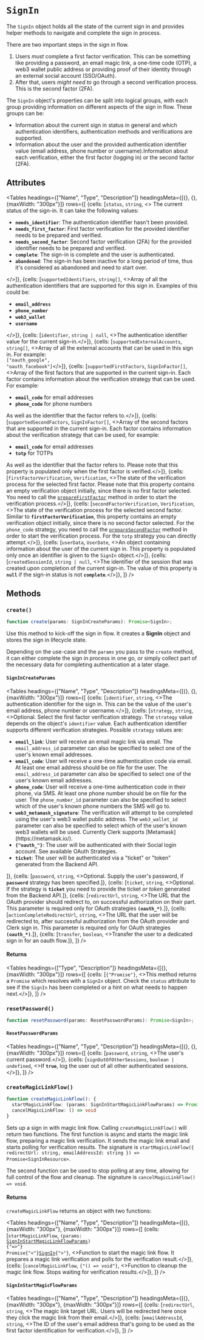 
# `SignIn`

The `SignIn` object holds all the state of the current sign in and provides helper methods to navigate and complete the sign in process.

There are two important steps in the sign in flow.

1. Users *must* complete a first factor verification. This can be something like providing a password, an email magic link, a one-time code (OTP), a web3 wallet public address or providing proof of their identity through an external social account (SSO/OAuth).
2. After that, users *might need to* go through a second verification process. This is the second factor (2FA).

The `SignIn` object's properties can be split into logical groups, with each group providing information on different aspects of the sign in flow. These groups can be:

- Information about the current sign in status in general and which authentication identifiers, authentication methods and verifications are supported.
- Information about the user and the provided authentication identifier value (email address, phone number or username).Information about each verification, either the first factor (logging in) or the second factor (2FA).

## Attributes

<Tables
  headings={["Name", "Type", "Description"]}
  headingsMeta={[{}, {}, {maxWidth: "300px"}]}
  rows={[
    {cells: [<code>status</code>, <code>string</code>, <>
    The current status of the sign-in. It can take the following values:
    <ul>
     <li><code><strong>needs_identifier</strong></code>: The authentication identifier hasn't been provided.</li>
     <li><code><strong>needs_first_factor</strong></code>: First factor verification for the provided identifier needs to be prepared and verified.</li>
     <li><code><strong>needs_second_factor</strong></code>: Second factor verification (2FA) for the provided identifier needs to be prepared and verified.</li>
     <li><code><strong>complete</strong></code>: The sign-in is complete and the user is authenticated.</li>
     <li><code><strong>abandoned</strong></code>: The sign-in has been inactive for a long period of time, thus it's considered as abandoned and need to start over.</li>
     </ul>
    </>]},
    {cells: [<code>supportedIdentifiers</code>, <code>string[]</code>, <>Array of all the authentication identifiers that are supported for this sign in. Examples of this could be:
    <ul>
    <li><code><strong>email_address</strong></code></li>
    <li><code><strong>phone_number</strong></code></li>
    <li><code><strong>web3_wallet</strong></code></li>
    <li><code><strong>username</strong></code></li>
    </ul>
    </>]},
    {cells: [<code>identifier</code>, <code>string | null</code>, <>The authentication identifier value for the current sign-in.</>]},
    {cells: [<code>supportedExternalAccounts</code>, <code>string[]</code>, <>Array of all the external accounts that can be used in this sign in. For example:<br/><code>["oauth_google", "oauth_facebook"]</code></>]},
    {cells: [<code>supportedFirstFactors</code>, <code>SignInFactor[]</code>, <>Array of the first factors that are supported in the current sign-in. Each factor contains information about the verification strategy that can be used. For example:
    <ul>
    <li><strong><code>email_code</code></strong> for email addresses</li>
    <li><strong><code>phone_code</code></strong> for phone numbers</li>
    </ul>
    As well as the identifier that the factor refers to.</>]},
    {cells: [<code>supportedSecondFactors</code>, <code>SignInFactor[]</code>, <>Array of the second factors that are supported in the current sign-in. Each factor contains information about the verification strategy that can be used, for example:
    <ul>
    <li><strong><code>email_code</code></strong> for email addresses</li>
    <li><strong><code>totp</code></strong> for TOTPs</li>
    </ul>
    As well as the identifier that the factor refers to. Please note that this property is populated only when the first factor is verified.</>]},
    {cells: [<code>firstFactorVerification</code>, <code>Verification</code>, <>The state of the verification process for the selected first factor. Please note that this property contains an empty verification object initially, since there is no first factor selected. You need to call the <a href="/reference-js/sign-in/first-factor#preparefirstfactor"><code>prepareFirstFactor</code></a> method in order to start the verification process.</>]},
    {cells: [<code>secondFactorVerification</code>, <code>Verification</code>, <>The state of the verification process for the selected second factor. Similar to <strong><code>firstFactorVerification</code></strong>, this property contains an empty verification object initially, since there is no second factor selected. For the <code>phone_code</code> strategy, you need to call the <a href="/reference-js/sign-in/second-factor#preparesecondfactor"><code>prepareSecondFactor</code></a> method in order to start the verification process. For the <code>totp</code> strategy you can directly attempt.</>]},
    {cells: [<code>userData</code>, <code>UserDate</code>, <>An object containing information about the user of the current sign in. This property is populated only once an identifier is given to the <code>SignIn</code> object.</>]},
    {cells: [<code>createdSessionId</code>, <code>string | null</code>, <>The identifier of the session that was created upon completion of the current sign-in. The value of this property is <strong><code>null</code></strong> if the sign-in status is not <strong><code>complete</code></strong>.</>]},
  ]}
/>

## Methods

### `create()`

```typescript
function create(params: SignInCreateParams): Promise<SignIn>;
```

Use this method to kick-off the sign in flow. It creates a **SignIn** object and stores the sign in lifecycle state.

Depending on the use-case and the `params` you pass to the `create` method, it can either complete the sign in process in one go, or simply collect part of the necessary data for completing authentication at a later stage.

#### `SignInCreateParams`



<Tables
  headings={["Name", "Type", "Description"]}
  headingsMeta={[{}, {}, {maxWidth: "300px"}]}
  rows={[
    {cells: [<code>identifier</code>, <code>string</code>, <>The authentication identifier for the sign in. This can be the value of the user's email address, phone number or username.</>]},
{cells: [<code>strategy</code>, <code>string</code>,<>Optional. Select the first factor verification strategy. The <code>strategy</code> value depends on the object's <code>identifier</code> value. Each authentication identifier supports different verification strategies. Possible <code>strategy</code> values are:
<ul>
<li><strong><code>email_link</code></strong>: User will receive an email magic link via email. The <code>email_address_id</code> parameter can also be specified to select one of the user's known email addresses.</li>
<li><strong><code>email_code</code></strong>: User will receive a one-time authentication code via email. At least one email address should be on file for the user. The <code>email_address_id</code> parameter can also be specified to select one of the user's known email addresses.</li>
<li><strong><code>phone_code</code></strong>: User will receive a one-time authentication code in their phone, via SMS. At least one phone number should be on file for the user. The <code>phone_number_id</code> parameter can also be specified to select which of the user's known phone numbers the SMS will go to.</li>
<li><strong><code>web3_metamask_signature</code></strong>: The verification will attempt to be completed using the user's web3 wallet public address. The <code>web3_wallet_id</code> parameter can also be specified to select which of the user's known web3 wallets will be used. Currently Clerk supports [Metamask](https://metamask.io/).</li>
<li><strong><code>{"oauth_<provider>"}</code></strong>: The user will be authenticated with their Social login account. See available OAuth Strategies.</li>
<li><strong><code>ticket</code></strong>: The user will be authenticated via a "ticket" or "token" generated from the Backend API.</li>
</ul></>]},
{cells: [<code>password</code>, <code>string</code>, <>Optional. Supply the user's password, if <strong><code>password</code></strong> strategy has been specified.</>]},
{cells: [<code>ticket</code>, <code>string</code>, <>Optional. If the strategy is <strong><code>ticket</code></strong> you need to provide the ticket <em>or token</em> generated from the Backend API.</>]},
{cells: [<code>redirectUrl</code>, <code>string</code>, <>The URL that the OAuth provider should redirect to, on successful authorization on their part. This parameter is required only for OAuth strategies <strong><code>(oauth_*)</code></strong>.</>]},
{cells: [<code>actionCompleteRedirectUrl</code>, <code>string</code>, <>The URL that the user will be redirected to, after successful authorization from the OAuth provider and Clerk sign in. This parameter is required only for OAuth strategies <strong><code>(oauth_*)</code></strong>.</>]},
{cells: [<code>transfer</code>, <code>boolean</code>, <>Transfer the user to a dedicated sign in for an oauth flow.</>]},
  ]}
  />

#### Returns

<Tables
  headings={["Type", "Description"]}
  headingsMeta={[{}, {maxWidth: "300px"}]}
  rows={[
    {cells: [<code>{"Promise<SignIn>"}</code>, <>This method returns a <code>Promise</code> which resolves with a <code>SignIn</code> object. Check the <code>status</code> attribute to see if the <code>SignIn</code> has been completed or a hint on what needs to happen next.</>]},
  ]}
  />

### `resetPassword()`

```typescript
function resetPassword(params: ResetPasswordParams): Promise<SignIn>;
```

#### `ResetPasswordParams`


<Tables
  headings={["Name", "Type", "Description"]}
  headingsMeta={[{}, {}, {maxWidth: "300px"}]}
  rows={[
    {cells: [<code>password</code>, <code>string</code>, <>The user's current password.</>]},
    {cells: [<code>signOutOfOtherSessions</code>, <code>boolean | undefined</code>, <>If <strong><code>true</code></strong>, log the user out of all other authenticated sessions.</>]},
  ]}
/>


### `createMagicLinkFlow()`

```typescript
function createMagicLinkFlow(): {
  startMagicLinkFlow: (params: SignInStartMagicLinkFlowParams) => Promise<SignIn>,
  cancelMagicLinkFlow: () => void
}
```

Sets up a sign in with magic link flow. Calling `createMagicLinkFlow()` will return two functions. The first function is async and starts the magic link flow, preparing a magic link verification. It sends the magic link email and starts polling for verification results. The signature is `startMagicLinkFlow({ redirectUrl: string, emailAddressId: string }) => Promise<SignInResource>`.

The second function can be used to stop polling at any time, allowing for full control of the flow and cleanup. The signature is `cancelMagicLinkFlow() => void`.

#### Returns

`createMagicLinkFlow` returns an object with two functions:

<Tables
  headings={["Name", "Type", "Description"]}
  headingsMeta={[{}, {maxWidth: "300px"}, {maxWidth: "300px"}]}
  rows={[
    {cells: [<code>startMagicLinkFlow</code>, <code>(params: <a href="#signinstartmagiclinkflowparams">SignInStartMagicLinkFlowParams</a>) {"=>"} Promise{"<"}<a href="/reference-js/sign-in/sign-in">SignIn</a>{">"}</code>, <>Function to start the magic link flow. It prepares a magic link verification and polls for the verification result.</>]},
    {cells: [<code>cancelMagicLinkFlow</code>, <code>{"() => void"}</code>, <>Function to cleanup the magic link flow. Stops waiting for verification results.</>]},
  ]}
/>

#### `SignInStartMagicFlowParams`


<Tables
  headings={["Name", "Type", "Description"]}
  headingsMeta={[{}, {maxWidth: "300px"}, {maxWidth: "300px"}]}
  rows={[
    {cells: [<code>redirectUrl</code>, <code>string</code>, <>The magic link target URL. Users will be redirected here once they click the magic link from their email.</>]},
    {cells: [<code>emailAddressId</code>, <code>string</code>, <>The ID of the user's email address that's going to be used as the first factor identification for verification.</>]},
  ]}
/>
